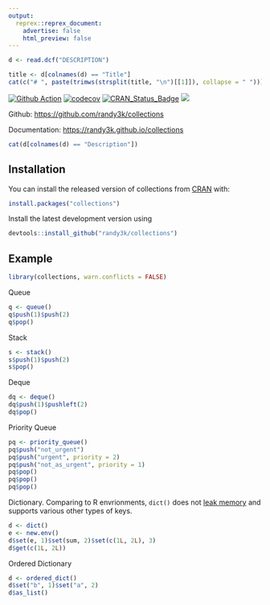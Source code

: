 ```yaml
---
output:
  reprex::reprex_document:
    advertise: false
    html_preview: false
---
```

<!-- README.md is generated from README.Rmd. Please edit that file -->

```r
d <- read.dcf("DESCRIPTION")
```

```r
title <- d[colnames(d) == "Title"]
cat(c("# ", paste(trimws(strsplit(title, "\n")[[1]]), collapse = " ")))
```

[![Github Action](https://github.com/randy3k/collections/workflows/build/badge.svg?branch=master)](https://github.com/randy3k/collections)
[![codecov](https://codecov.io/gh/randy3k/collections/branch/master/graph/badge.svg)](https://codecov.io/gh/randy3k/collections)
[![CRAN\_Status\_Badge](https://www.r-pkg.org/badges/version/collections)](https://cran.r-project.org/package=collections)
[![](https://cranlogs.r-pkg.org/badges/grand-total/collections)](https://cran.r-project.org/package=collections)

Github: [https://github.com/randy3k/collections](https://github.com/randy3k/collections)

Documentation: [https://randy3k.github.io/collections](https://randy3k.github.io/collections)

```r
cat(d[colnames(d) == "Description"])
```


## Installation

You can install the released version of collections from [CRAN](https://CRAN.R-project.org) with:

``` r
install.packages("collections")
```

Install the latest development version using

```r
devtools::install_github("randy3k/collections")
```

## Example

```r
library(collections, warn.conflicts = FALSE)
```

Queue
```r
q <- queue()
q$push(1)$push(2)
q$pop()
```

Stack
```r
s <- stack()
s$push(1)$push(2)
s$pop()
```

Deque
```r
dq <- deque()
dq$push(1)$pushleft(2)
dq$pop()
```

Priority Queue
```r
pq <- priority_queue()
pq$push("not_urgent")
pq$push("urgent", priority = 2)
pq$push("not_as_urgent", priority = 1)
pq$pop()
pq$pop()
pq$pop()
```

Dictionary. Comparing to R envrionments, `dict()` does not [leak memory](https://r-lib.github.io/fastmap/#memory-leak-examples) and supports various other types of keys.
```r
d <- dict()
e <- new.env()
d$set(e, 1)$set(sum, 2)$set(c(1L, 2L), 3)
d$get(c(1L, 2L))
```

Ordered Dictionary
```r
d <- ordered_dict()
d$set("b", 1)$set("a", 2)
d$as_list()
```
